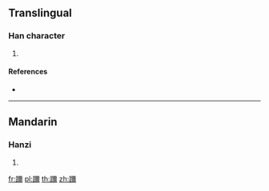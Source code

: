 {{character info/new}}
==Translingual==

===Han character===
{{Han char|rn=157|rad=足|as=14|sn=21|four=61127|canj=RMMFB}}

# {{defn|Han|sort=足14}}

====References====
* {{Han ref|kx=1235.290|dkj=37958|dj=1708.010|hdz=63745.090|uh=8E8E|ud=36494|bh=F655|bd=63061}}

----

==Mandarin==

===Hanzi===
{{cmn-hanzi|pin=[[luò]] ([[luo4]]), [[niǎn]] ([[nian3]]), [[yuè]] ([[yue4]])|wg=lo<sup>4</sup>, nien<sup>3</sup>, yüeh<sup>4</sup>}}

# {{defn|lang=cmn|sort=足14}}

[[fr:躎]]
[[pl:躎]]
[[th:躎]]
[[zh:躎]]